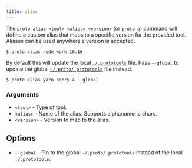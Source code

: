 ```yaml
---
title: alias
---
```


The `proto alias <tool> <alias> <version>` (or `proto a`) command will define a custom alias that
maps to a specific version for the provided tool. Aliases can be used anywhere a version is
accepted.

```shell
$ proto alias node work 16.16
```

By default this will update the local [`./.prototools`](../config) file. Pass `--global` to update
the global [`~/.proto/.prototools`](../config) file instead.

```shell
$ proto alias yarn berry 4 --global
```

### Arguments

- `<tool>` - Type of tool.
- `<alias>` - Name of the alias. Supports alphanumeric chars.
- `<version>` - Version to map to the alias.

## Options

- `--global` - Pin to the global `~/.proto/.prototools` instead of the local `./.prototools`.
